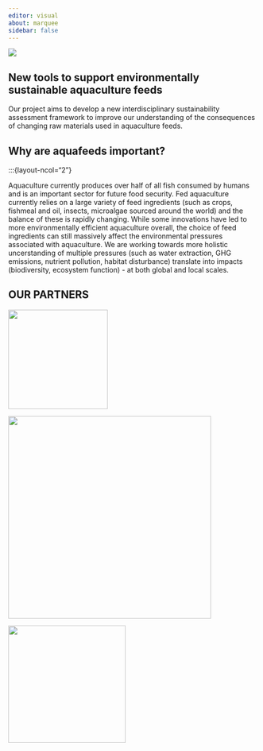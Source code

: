 ```yaml
---
editor: visual
about: marquee
sidebar: false
---
```


::: {#shutterstock .column-screen}
![](banner.jpg){fig-align="center"}
:::

## **New tools to support environmentally sustainable aquaculture feeds**

Our project aims to develop a new interdisciplinary sustainability assessment framework to improve our understanding of the consequences of changing raw materials used in aquaculture feeds.

## **Why are aquafeeds important?**
:::{layout-ncol="2"}

Aquaculture currently produces over half of all fish consumed by humans and is an important sector for future food security. Fed aquaculture currently relies on a large variety of feed ingredients (such as crops, fishmeal and oil, insects, microalgae sourced around the world) and the balance of these is rapidly changing. While some innovations have led to more environmentally efficient aquaculture overall, the choice of feed ingredients can still massively affect the environmental pressures associated with aquaculture. We are working towards more holistic uncerstanding of multiple pressures (such as water extraction, GHG emissions, nutrient pollution, habitat disturbance) translate into impacts (biodiversity, ecosystem function) - at both global and local scales.

## OUR PARTNERS

::: {layout-ncol="3"}
![](biomar_logo_2023.png){width="200"}

![](manchesteruni.gif){width="408"}

![](UC_Santa_Barbara_Seal.png){width="236"}
:::
